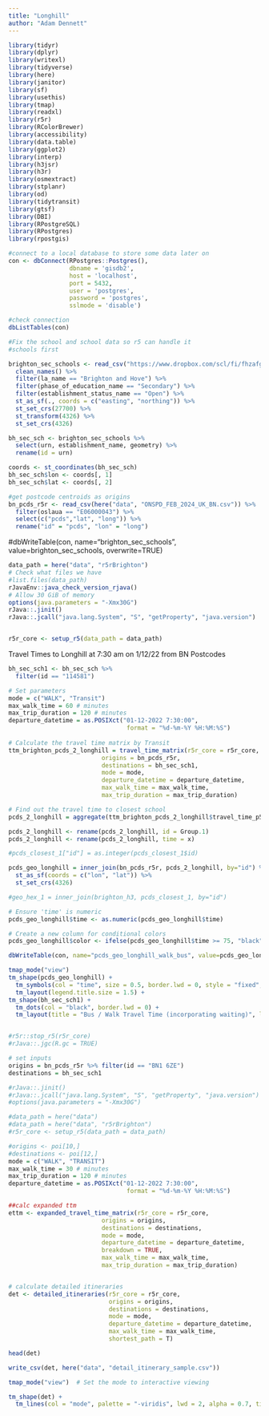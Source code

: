 ```yaml
---
title: "Longhill"
author: "Adam Dennett"
---
```


```r
library(tidyr)
library(dplyr)
library(writexl)
library(tidyverse)
library(here) 
library(janitor)
library(sf)
library(usethis)
library(tmap)
library(readxl)
library(r5r)
library(RColorBrewer)
library(accessibility)
library(data.table)
library(ggplot2)
library(interp)
library(h3jsr)
library(h3r)
library(osmextract)
library(stplanr)
library(od)
library(tidytransit)
library(gtsf)
library(DBI)
library(RPostgreSQL)
library(RPostgres)
library(rpostgis)
```

```r
#connect to a local database to store some data later on
con <- dbConnect(RPostgres::Postgres(), 
                 dbname = 'gisdb2',
                 host = 'localhost',
                 port = 5432,
                 user = 'postgres',
                 password = 'postgres',
                 sslmode = 'disable')

#check connection
dbListTables(con)
```

```r
#Fix the school and school data so r5 can handle it
#schools first

brighton_sec_schools <- read_csv("https://www.dropbox.com/scl/fi/fhzafgt27v30lmmuo084y/edubasealldata20241003.csv?rlkey=uorw43s44hnw5k9js3z0ksuuq&raw=1") %>% 
  clean_names() %>% 
  filter(la_name == "Brighton and Hove") %>% 
  filter(phase_of_education_name == "Secondary") %>% 
  filter(establishment_status_name == "Open") %>%
  st_as_sf(., coords = c("easting", "northing")) %>% 
  st_set_crs(27700) %>% 
  st_transform(4326) %>% 
  st_set_crs(4326)

bh_sec_sch <- brighton_sec_schools %>% 
  select(urn, establishment_name, geometry) %>%
  rename(id = urn)

coords <- st_coordinates(bh_sec_sch)
bh_sec_sch$lon <- coords[, 1]
bh_sec_sch$lat <- coords[, 2]

#get postcode centroids as origins
bn_pcds_r5r <- read_csv(here("data", "ONSPD_FEB_2024_UK_BN.csv")) %>% 
  filter(oslaua == "E06000043") %>%
  select(c("pcds","lat", "long")) %>% 
  rename("id" = "pcds", "lon" = "long")

```

#dbWriteTable(con, name="brighton_sec_schools", value=brighton_sec_schools, overwrite=TRUE)

```r

data_path = here("data", "r5rBrighton")
# Check what files we have
#list.files(data_path)
rJavaEnv::java_check_version_rjava()
# Allow 30 GiB of memory
options(java.parameters = "-Xmx30G")
rJava::.jinit()
rJava::.jcall("java.lang.System", "S", "getProperty", "java.version")


r5r_core <- setup_r5(data_path = data_path)

```


Travel Times to Longhill at 7:30 am on 1/12/22 from BN Postcodes

```r

bh_sec_sch1 <- bh_sec_sch %>% 
  filter(id == "114581")

# Set parameters
mode = c("WALK", "Transit")
max_walk_time = 60 # minutes
max_trip_duration = 120 # minutes
departure_datetime = as.POSIXct("01-12-2022 7:30:00",
                                 format = "%d-%m-%Y %H:%M:%S")
  
# Calculate the travel time matrix by Transit
ttm_brighton_pcds_2_longhill = travel_time_matrix(r5r_core = r5r_core,
                          origins = bn_pcds_r5r,
                          destinations = bh_sec_sch1,
                          mode = mode,
                          departure_datetime = departure_datetime,
                          max_walk_time = max_walk_time,
                          max_trip_duration = max_trip_duration)

# Find out the travel time to closest school
pcds_2_longhill = aggregate(ttm_brighton_pcds_2_longhill$travel_time_p50, by=list(ttm_brighton_pcds_2_longhill$from_id), FUN=min, na.rm=TRUE)

pcds_2_longhill <- rename(pcds_2_longhill, id = Group.1) 
pcds_2_longhill <- rename(pcds_2_longhill, time = x)

#pcds_closest_1["id"] = as.integer(pcds_closest_1$id)

pcds_geo_longhill = inner_join(bn_pcds_r5r, pcds_2_longhill, by="id") %>% 
  st_as_sf(coords = c("lon", "lat")) %>% 
  st_set_crs(4326)

#geo_hex_1 = inner_join(brighton_h3, pcds_closest_1, by="id")

# Ensure 'time' is numeric
pcds_geo_longhill$time <- as.numeric(pcds_geo_longhill$time)

# Create a new column for conditional colors
pcds_geo_longhill$color <- ifelse(pcds_geo_longhill$time >= 75, "black", NA)

dbWriteTable(con, name="pcds_geo_longhill_walk_bus", value=pcds_geo_longhill, overwrite=TRUE)

tmap_mode("view")
tm_shape(pcds_geo_longhill) + 
  tm_symbols(col = "time", size = 0.5, border.lwd = 0, style = "fixed", breaks = c(0, 15, 30, 45, 60, 75, 120), palette = "-magma", alpha = 0.3) + 
  tm_layout(legend.title.size = 1.5) +
tm_shape(bh_sec_sch1) +
  tm_dots(col = "black", border.lwd = 0) + 
  tm_layout(title = "Bus / Walk Travel Time (incorporating waiting)", legend.position = c("left", "bottom"))


#r5r::stop_r5(r5r_core)
#rJava::.jgc(R.gc = TRUE)

```



```r
# set inputs
origins = bn_pcds_r5r %>% filter(id == "BN1 6ZE") 
destinations = bh_sec_sch1

#rJava::.jinit()
#rJava::.jcall("java.lang.System", "S", "getProperty", "java.version")
#options(java.parameters = "-Xmx30G")

#data_path = here("data")
#data_path = here("data", "r5rBrighton")
#r5r_core <- setup_r5(data_path = data_path)

#origins <- poi[10,]
#destinations <- poi[12,]
mode = c("WALK", "TRANSIT")
max_walk_time = 30 # minutes
max_trip_duration = 120 # minutes
departure_datetime = as.POSIXct("01-12-2022 7:30:00",
                                 format = "%d-%m-%Y %H:%M:%S")

##calc expanded ttm
ettm <- expanded_travel_time_matrix(r5r_core = r5r_core,
                          origins = origins,
                          destinations = destinations,
                          mode = mode,
                          departure_datetime = departure_datetime,
                          breakdown = TRUE,
                          max_walk_time = max_walk_time,
                          max_trip_duration = max_trip_duration)


# calculate detailed itineraries
det <- detailed_itineraries(r5r_core = r5r_core,
                            origins = origins,
                            destinations = destinations,
                            mode = mode,
                            departure_datetime = departure_datetime,
                            max_walk_time = max_walk_time,
                            shortest_path = T)

head(det)

write_csv(det, here("data", "detail_itinerary_sample.csv"))

tmap_mode("view")  # Set the mode to interactive viewing

tm_shape(det) +
  tm_lines(col = "mode", palette = "-viridis", lwd = 2, alpha = 0.7, title.col = "Segment")
```
